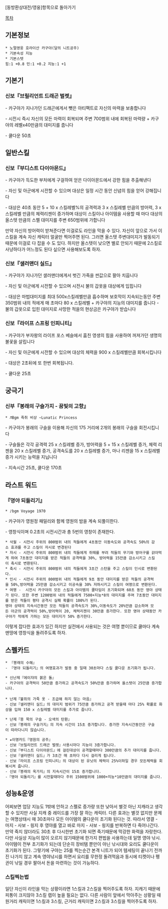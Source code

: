 [동방환상대전/영웅]항목으로 돌아가기

[[목차]]
== 기본정보 ==
 * 노멀영웅 호라이산 카구야(달의 니트공주)
 * 기본속성 지능
 * 기본스텟
 힘:1 +0.8 민:1 +0.2 지능:1 +1

== 기본기 == 

=== 신보『브릴리언트 드래곤 벌렛』 ===

- 카구야가 지나가던 드래곤에게서 뺏은 아티팩트로 자신의 마력을 보충합니다

- 시전시 즉시 자신의 모든 마력이 회복되며 주변 700범위 내에 회복된 마력량  + 카구야의 레벨x40만큼의 대미지를 줍니다

- 쿨다운 50초
 
== 일반스킬 == 
=== 신보『부디스트 다이아몬드』 ===

- 카구야가 득도한 부처에게 구걸하여 얻은 다이아몬드에서 강한 힘을 추출해낸다

- 자신 및 아군에게 시전할 수 있으며 대상은 일정 시간 동안 신념의 힘을 얻어 강해집니다

- 대상은 40초 동안 5 + 10 x 스킬레벨%의 공격력과 3 x 스킬레벨 만큼의 방어력, 3 x 스킬레벨 만큼의 체력리젠이 증가하며 대상이 스킬이나 아이템을 사용할 때 마다 대상의 올스텟 만큼의 스펠 대미지를 주변 650범위에 가합니다

만약 자신의 방어력이 받쳐준다면 이걸로도 라인을 막을 수 있다.
자신이 앞으로 가서 이 스킬을 계속 자신 캐릭터 얼굴만 찍어주면 된다. 그러면 올스텟 주변대미지가 발동되기때문에 이걸로 다 잡을 수 도 있다. 하지만 올스텟이 낮으면 별로 안되기 때문에 2스킬로 사냥하다가 어느정도 된다 싶으면 사용해보도록 하자.

=== 신보『샐러맨더 실드』 === 

- 카구야가 지나가던 샐러맨더에게서 벗긴 가죽을 싼값으로 팔아 치웁니다

- 자신 및 아군에게 시전할 수 있으며 시전시 불의 갑옷을 대상에게 입힙니다

- 대상은 마법대미지를 최대 500x스킬레벨만큼 흡수하며 보호막이 지속되는동안 주변 350범위 내의 적에게 매 초마다 80 x 스킬레벨 + 카구야의 지능의 대미지를 줍니다
- 불의 갑옷으로 입힌 대미지로 사망한 적을의 현상금은 카구야가 받습니다

=== 신보『라이프 스프링 인피니티』 ===

- 카구야가 부자왕의 라이프 포스 베슬에서 훔친 영생의 힘을 사용하여 꺼져가던 생명의 불꽃을 살립니다

- 자신 및 아군에게 시전할 수 있으며 대상의 체력을 900 x 스킬레벨만큼 회복시킵니다

- 대상은 2초뒤에 또 한번 회복됩니다.

- 쿨다운 25초

== 궁극기 ==
=== 신부『봉래의 구슬가지 - 꿈빛의 고향』 ===
 * ♬Bgm 죽취 비상 ~Lunatic Princess
- 카구야가 봉래의 구슬을 이용해 자신의 175 거리에 2개의 봉래의 구슬을 회전시킵니다

- 구슬들은 각각 공격력 25 x 스킬레벨 증가, 방어력을 5 + 15 x  스킬레벨 증가, 체력 리젠을 20 x 스킬레벨 증가, 공격속도를 20 x 스킬레벨 증가, 마나 리젠을 15 x 스킬레벨 증가 시키는 능력을 지닙니다

- 지속시간 25초, 쿨다운 170초

== 라스트 워드 ==
=== 『영야 되돌리기』 ===
 * ♪bgm Voyage 1970


- 카구야가 영원정 패밀리와 함께 영원의 밤을 계속 되풀이한다.
  
- 영창식이며 0.2초의 시전시간과 총 5번의 영창이 존재한다.
 * 삭월 - 시전시 주위의 800범위 내의 적들에게 4초동안 이동속도와 공격속도 50%의 감소 효과를 주고 스킬이 자시로 변경된다
 * 자시 - 시전시 주위의 800범위 내의 적들에게 쥐떼를 부려 적들의 무기와 방어구를 갉아먹게 하여 7초동안 대미지를 받은 적들의 공격력을 30%, 방어력을 15만큼 감소시키고 스킬이 축시로 변환된다.
 * 축시 - 시전시 주위의 800범위 내의 적들에게 3초간 스턴을 주고 스킬이 인시로 변환된다.
 * 인시 - 시전시 주위의 800범위 내의 적들에게 9초 동안 대미지를 받은 적들의 공격력을 50%,방어력을 25만큼 감소시키고 이공속을 30% 저하시키고 스킬이 여명으로 변환된다.
 * 여명 -  시전시 카구야의 모든 스킬과 아이템의 쿨타임이 초기화되며 60초 동안 영야 상태가 된다. 또한 주변 1200범위 내의 적들에게 7500+지능*8의 대미지를 주며 7초동안 대미지를 받은 적들이 평타 공격시 실패 확률이 100%가 된다. 
 영야 상태의 지속시간동안 모든 적들의 공격속도가 30%,이동속도가 20%만큼 감소하며 모든 아군의 공격력이 50%,방어력이 20, 체력리젠이 30만큼 증가한다. 또한 영야 상태동안 카구야가 적에게 가하는 모든 대미지가 50% 증가한다.

이렇게 잡다한 효과가 있긴 하지만 실전에서 사용되는 것은 여명 뿐이므로 쿨마다 계속 맨땅에 영창식을 돌려주도록 하자.

== 스펠카드 ==

 * 『봉래의 수해』
 - 『영야 되돌리기』의 여명효과가 발동 중 일때 30초마다 스킬 쿨다운 초기화가 됩니다.

 * 신난제『에이쟈의 붉은 돌』
 - 카구야의 공격력이 50만큼 증가하고 공격속도가 50%만큼 증가하며 올스텟이 25만큼 증가합니다.
 
 * 난제『불쥐의 가죽 옷 - 조급해 하지 않는 마음』
 - 신보『샐러맨더 실드』의 대미지 범위가 75만큼 증가하고 공격 받을때 마다 25% 확률로 화상을 입혀 150 x 스킬레벨 대미지를 추가로 줍니다.

 * 난제『용 목의 구슬 - 오색의 탄환』
 - 신보『봉래의 구슬가지』의 지속 시간이 15초 증가합니다. 증가한 지속시간동안은 구슬이 따라다니지 않습니다.

 * ★이명카드『영원의 공주』
 - 신보『브릴리언트 드래곤 벌렛』사용시마다 지능이 3증가합니다.
 - 신보『부디스트 다이아몬드』에 걸린대상이 공격할때마다 300만큼의 추가 대미지를 줍니다.
 - 신보『샐러맨더 실드』가 3초간 매 초마다 다시 걸리게 됩니다.
 - 신보『라이프 스프링 인피니티』의 대상이 된 유닛의 체력이 25%이하일 경우 모든체력을 회복시켜 줍니다.
 - 신보『봉래의 옥가지』의 지속시간이 15초 증가합니다.
 -『영야 되돌리기』를 시전할때마다 주위 1500범위에 1000+지능*10만큼의 대미지를 줍니다.

== 성능&운영 ==
어찌보면 업당 지능도 1밖에 안하고 스펠로 증가량 또한 낮아서 별것 아닌 지캐라고 생각 할 수 있지만 사실 지캐 중 레이드를 가장 잘 하는 캐릭터. 다른 효과는 별것 없지만 문제는 여명상태시 매 30초마다 모든 아이템의 쿨다운이 초기화 된다는 것. 따라서 영결 - 마지 - 사보 - 읭지 후 영야를 열고 바로 마지 - 사보 - 읭지를 반복하면 다 죽어나간다. 만약 죽지 않더라도 30초 후 다시한번 초기화 되면 죽기때문에 막강한 화력을 자랑한다. 
다만 사실상 지능이 많이 오르지 않기때문에 한가지 편법을 사용하는데 일명 영야 낚시.
아이템이 전부 초기화가 되는데 단순히 장비템 뿐만이 아닌 낚시대와 요리도 쿨다운이 초기화가 된다. 그렇기에 구야는 25를 찍는순간 본격 니트가 되어 템세팅이 끝나기 전까진 나가지 않고 계속 영야낚시를 하면서 요리를 무한정 돌려먹음과 동시에 티켓이나 펭귄이 낚일 경우 팔아서 돈을 마련하는 것이 가능하다.

=== 스킬찍는법 ===
일단 자신이 라인을 막는 상황이라면 1스킬과 2스킬을 찍어주도록 하자. 지캐기 때문에 피통이 크지않아 3스킬 렙이 높을 필요는 없다.
다른 사람이 앞에서 막아주는 상황일 때 원거리 캐릭이면 1스킬과 3스킬, 근거리 캐릭이면 2스킬과 3스킬을 찍어주도록 하자.
